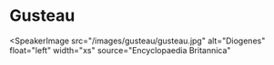 <Speaker name="Gusteau" />

# Gusteau

<SpeakerImage
  src="/images/gusteau/gusteau.jpg"
  alt="Diogenes"
  float="left"
  width="xs"
  source="Encyclopaedia Britannica"
>
